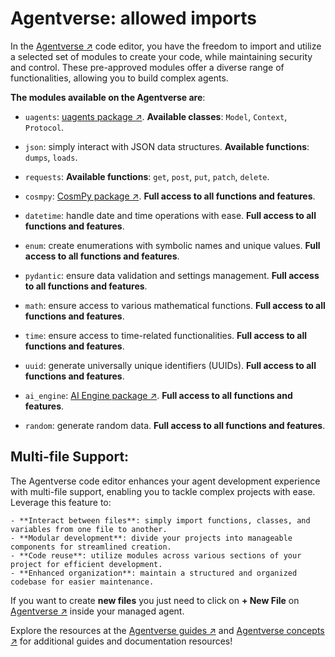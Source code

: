 # Agentverse: allowed imports

In the [Agentverse ↗️](https://agentverse.ai/) code editor, you have the freedom to import and utilize a selected set of modules to create your code, while maintaining security and control. These pre-approved modules offer a diverse range of functionalities, allowing you to build complex agents.

**The modules available on the Agentverse are**:

- `uagents`: [uagents package ↗️](https://pypi.org/project/uagents/). **Available classes**: `Model`, `Context`, `Protocol`.

- `json`: simply interact with JSON data structures. **Available functions**: `dumps`, `loads`.

- `requests`:  **Available functions**: `get`, `post`, `put`, `patch`, `delete`.

- `cosmpy`: [CosmPy package ↗️](https://pypi.org/project/cosmpy/). **Full access to all functions and features**.

- `datetime`: handle date and time operations with ease. **Full access to all functions and features**.

- `enum`: create enumerations with symbolic names and unique values. **Full access to all functions and features**.

- `pydantic`: ensure data validation and settings management. **Full access to all functions and features**.

- `math`: ensure access to various mathematical functions. **Full access to all functions and features**.

- `time`: ensure access to time-related functionalities. **Full access to all functions and features**.

- `uuid`: generate universally unique identifiers (UUIDs). **Full access to all functions and features**.

- `ai_engine`: [AI Engine package ↗️](https://pypi.org/project/uagents-ai-engine//). **Full access to all functions and features**.

- `random`: generate random data. **Full access to all functions and features**.

## Multi-file Support:

The Agentverse code editor enhances your agent development experience with multi-file support, enabling you to tackle complex projects with ease. Leverage this feature to:

    - **Interact between files**: simply import functions, classes, and variables from one file to another.
    - **Modular development**: divide your projects into manageable components for streamlined creation.
    - **Code reuse**: utilize modules across various sections of your project for efficient development.
    - **Enhanced organization**: maintain a structured and organized codebase for easier maintenance.

If you want to create **new files** you just need to click on **+ New File** on [Agentverse ↗️](https://agentverse.ai/) inside your managed agent.

Explore the resources at the [Agentverse guides ↗️](/guides#agentverse) and [Agentverse concepts ↗️](/concepts#agentverse) for additional guides and documentation resources!
